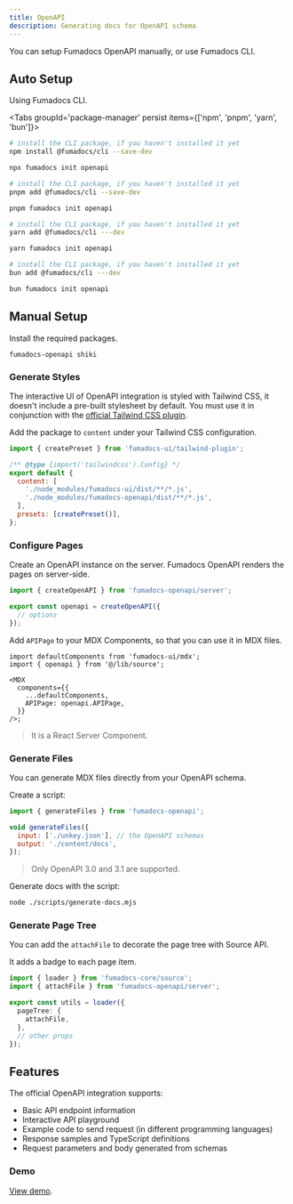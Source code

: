 ```yaml
---
title: OpenAPI
description: Generating docs for OpenAPI schema
---
```


You can setup Fumadocs OpenAPI manually, or use Fumadocs CLI.

## Auto Setup

Using Fumadocs CLI.

<Tabs groupId='package-manager' persist items={['npm', 'pnpm', 'yarn', 'bun']}>

```bash tab="npm"
# install the CLI package, if you haven't installed it yet
npm install @fumadocs/cli --save-dev

npx fumadocs init openapi
```

```bash tab="pnpm"
# install the CLI package, if you haven't installed it yet
pnpm add @fumadocs/cli --save-dev

pnpm fumadocs init openapi
```

```bash tab="yarn"
# install the CLI package, if you haven't installed it yet
yarn add @fumadocs/cli ---dev

yarn fumadocs init openapi
```

```bash tab="bun"
# install the CLI package, if you haven't installed it yet
bun add @fumadocs/cli ---dev

bun fumadocs init openapi
```

</Tabs>

## Manual Setup

Install the required packages.

```package-install
fumadocs-openapi shiki
```

### Generate Styles

The interactive UI of OpenAPI integration is styled with Tailwind CSS, it doesn't include a pre-built stylesheet by default.
You must use it in conjunction with the [official Tailwind CSS plugin](/docs/ui/theme#docsui-plugin).

Add the package to `content` under your Tailwind CSS configuration.

```js title="tailwind.config.js"
import { createPreset } from 'fumadocs-ui/tailwind-plugin';

/** @type {import('tailwindcss').Config} */
export default {
  content: [
    './node_modules/fumadocs-ui/dist/**/*.js',
    './node_modules/fumadocs-openapi/dist/**/*.js',
  ],
  presets: [createPreset()],
};
```

### Configure Pages

Create an OpenAPI instance on the server. Fumadocs OpenAPI renders the pages on server-side.

```ts title="lib/source.ts"
import { createOpenAPI } from 'fumadocs-openapi/server';

export const openapi = createOpenAPI({
  // options
});
```

Add `APIPage` to your MDX Components, so that you can use it in MDX files.

```tsx title="page.tsx"
import defaultComponents from 'fumadocs-ui/mdx';
import { openapi } from '@/lib/source';

<MDX
  components={{
    ...defaultComponents,
    APIPage: openapi.APIPage,
  }}
/>;
```

> It is a React Server Component.

### Generate Files

You can generate MDX files directly from your OpenAPI schema.

Create a script:

```js title="scripts/generate-docs.mjs"
import { generateFiles } from 'fumadocs-openapi';

void generateFiles({
  input: ['./unkey.json'], // the OpenAPI schemas
  output: './content/docs',
});
```

> Only OpenAPI 3.0 and 3.1 are supported.

Generate docs with the script:

```bash
node ./scripts/generate-docs.mjs
```

### Generate Page Tree

You can add the `attachFile` to decorate the page tree with Source API.

It adds a badge to each page item.

```ts title="lib/source.ts"
import { loader } from 'fumadocs-core/source';
import { attachFile } from 'fumadocs-openapi/server';

export const utils = loader({
  pageTree: {
    attachFile,
  },
  // other props
});
```

## Features

The official OpenAPI integration supports:

- Basic API endpoint information
- Interactive API playground
- Example code to send request (in different programming languages)
- Response samples and TypeScript definitions
- Request parameters and body generated from schemas

### Demo

[View demo](/docs/openapi).
